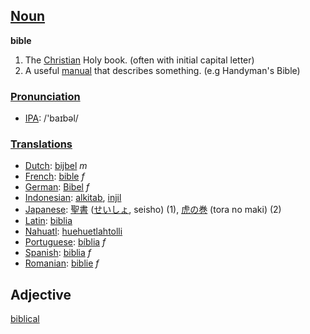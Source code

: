 == [[Noun]] ==

'''bible'''
#The [[Christian]] Holy book. (often with initial capital letter)
#A useful [[manual]] that describes something. (e.g Handyman's Bible)

=== [[Pronunciation]] ===
*[[w:IPA|IPA]]: /'baɪbəl/

=== [[Translations]] ===
*[[Dutch]]: [[bijbel]] ''m''
*[[French]]: [[bible]] ''f''
*[[German]]: [[Bibel]] ''f''
*[[Indonesian]]: [[alkitab]], [[injil]]
*[[Japanese]]: [[聖書]] ([[せいしょ]], seisho) (1), [[虎の巻]] (tora no maki) (2)
*[[Latin]]: [[biblia]]
*[[Nahuatl]]: [[huehuetlahtolli]]
*[[Portuguese]]: [[bíblia]] ''f''
*[[Spanish]]: [[biblia]] ''f''
*[[Romanian]]: [[biblie]] ''f''

== Adjective ==

[[biblical]]